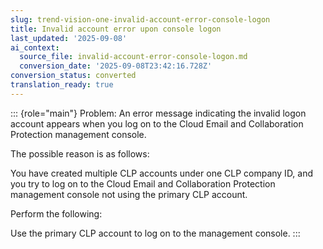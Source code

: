 ```yaml
---
slug: trend-vision-one-invalid-account-error-console-logon
title: Invalid account error upon console logon
last_updated: '2025-09-08'
ai_context:
  source_file: invalid-account-error-console-logon.md
  conversion_date: '2025-09-08T23:42:16.728Z'
conversion_status: converted
translation_ready: true
---
```


::: {role="main"}
Problem: An error message indicating the invalid logon account appears when you log on to the Cloud Email and Collaboration Protection management console.

The possible reason is as follows:

You have created multiple CLP accounts under one CLP company ID, and you try to log on to the Cloud Email and Collaboration Protection management console not using the primary CLP account.

Perform the following:

Use the primary CLP account to log on to the management console.
:::
